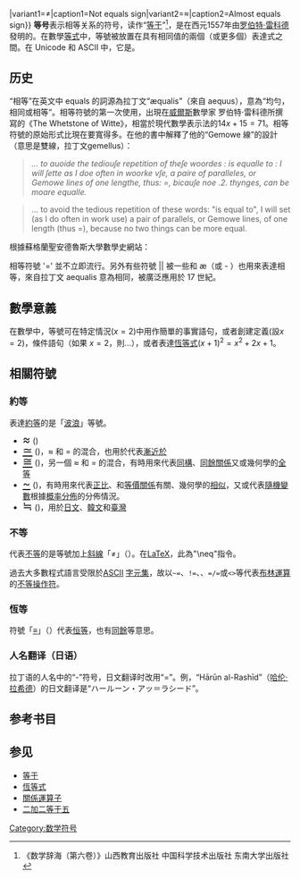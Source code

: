 {{標點符號|{{=}}|variant1=≠|caption1=Not equals sign|variant2=≈|caption2=Almost equals sign}}
'''等号'''表示相等关系的符号，读作“[[等于|等于]]”<ref>《数学辞海（第六卷）》山西教育出版社 中国科学技术出版社 东南大学出版社</ref>，是在西元1557年由[[罗伯特·雷科德|罗伯特·雷科德]]發明的。在數學[[等式|等式]]中，等號被放置在具有相同值的兩個（或更多個）表達式之間。在 Unicode 和 ASCII 中，它是{{unichar|003d|相等符號|html=}}。

==历史==
“相等”在英文中 equals 的詞源為拉丁文“æqualis”（來自 aequus），意為“均勻，相同或相等”。相等符號的第一次使用，出現在[[威爾士|威爾斯]]數學家 罗伯特·雷科德所撰寫的《The Whetstone of Witte》，相當於現代數學表示法的<math>14x+15=71</math>。相等符號的原始形式比現在要寬得多。在他的書中解釋了他的“Gemowe 線”的設計（意思是雙線，拉丁文gemellus）：
<blockquote>
''… to auoide the tediouſe repetition of theſe woordes : is equalle to : I will ſette as I doe often in woorke vſe, a paire of paralleles, or Gemowe lines of one lengthe, thus: =, bicauſe noe .2. thynges, can be moare equalle.'' 
</blockquote>
<blockquote>
… to avoid the tedious repetition of these words: "is equal to", I will set (as I do often in work use) a pair of parallels, or Gemowe lines, of one length (thus =), because no two things can be more equal.
</blockquote>
根據蘇格蘭聖安德魯斯大學數學史網站：

相等符號 '=' 並不立即流行。另外有些符號 || 被一些和 æ（或 - ）也用來表達相等，來自拉丁文 aequalis 意為相同，被廣泛應用於 17 世紀。

== 數學意義 ==
在數學中，等號可在特定情況(<math>x=2</math>)中用作簡單的事實語句，或者創建定義(設<math>x=2</math>)，條件語句（如果 <math>x=2</math>，則...），或者表達[[恆等式|恆等式]]<math>(x+1)^2 =x^2 +2x +1</math>。



== 相關符號 ==
=== 約等 ===
表達[[約等|約等]]的是「[[波浪|波浪]]」等號。
* <span style="font-size: 150%;line-height:50%;" lang="en">≈</span> ({{unichar|2248|Unicode 2248}})
* <span style="font-size: 150%;line-height:50%" lang="en">[[≃|≃]]</span> ({{unichar|2243|Unicode 2243}})，<span lang="en">≈</span> 和 <span lang="en">=</span> 的混合，也用於代表[[漸近線|漸近於]]
* <span style="font-size: 150%;line-height:50%" lang="en">[[≅|≅]]</span> ({{unichar|2245|Unicode 2245}})，另一個 <span lang="en">≈</span> 和 <span lang="en">=</span> 的混合，有時用來代表[[同構|同構]]、[[同餘關係|同餘關係]]又或幾何學的[[全等|全等]]
* <span style="font-size: 150%;line-height:50%" lang="en">[[~|~]]</span> ({{unichar|007E|Unicode 007E}})，有時用來代表[[比例|正比]]、和[[等價關係|等價關係]]有關、幾何學的[[相似|相似]]，又或代表[[隨機變數|隨機變數]]根據[[概率分佈|概率分佈]]的分佈情況。
* <span style="font-size: 150%;line-height:50%" lang="en">≒</span> ({{unichar|2252|Unicode 2252}})，用於[[日文|日文]]、[[韓文|韓文]]和[[臺灣|臺灣]]

=== 不等 ===
代表[[不等|不等]]的是等號加上[[斜線|斜線]]「<span lang="en">≠</span>」（{{unichar|2260|Unicode 2260}}）。在[[LaTeX|LaTeX]]，此為"\neq"指令。

過去大多數程式語言受限於[[ASCII|ASCII]] [[字元集|字元集]]，故以<code>~=</code>、<code>!=</code>、、<code>=/=</code>或<code><></code>等代表[[邏輯代數|布林運算]]的[[不等操作符|不等操作符]]。

=== 恆等 ===
符號「<span lang="en">[[≡|≡]]</span>」（{{unichar|2261|triple bar}}）代表[[恒等式|恒等]]，也有[[同餘|同餘]]等意思。

=== 人名翻译（日语）===
拉丁语的人名中的“-”符号，日文翻译时改用“=”。例，“Hārūn al-Rashīd”（[[哈伦·拉希德|哈伦·拉希德]]）的日文翻译是“ハールーン・アッ＝ラシード”。

==参考书目==
{{reflist}}

==参见==
* [[等于|等于]]
* [[恆等式|恆等式]]
* [[關係運算子|關係運算子]]
* [[二加二等于五|二加二等于五]]

[[Category:数学符号|Category:数学符号]]